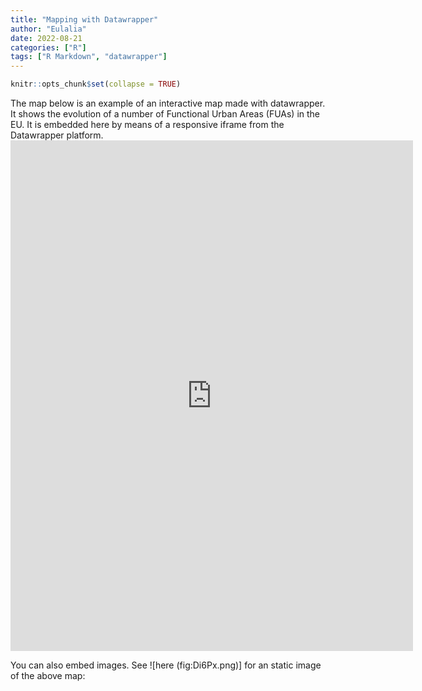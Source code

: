 ```yaml
---
title: "Mapping with Datawrapper"
author: "Eulalia"
date: 2022-08-21 
categories: ["R"]
tags: ["R Markdown", "datawrapper"]
---
```


```r
knitr::opts_chunk$set(collapse = TRUE)
```


The map below is an example of an interactive map made with datawrapper.
It shows the evolution of a number of Functional Urban Areas (FUAs) in the EU. It is embedded here by means of a responsive iframe from the Datawrapper platform.
 <iframe title="Functional urban areas that have grown or not in the last years" aria-label="Map" id="datawrapper-chart-Di6Px" src="https://datawrapper.dwcdn.net/Di6Px/2/" scrolling="no" frameborder="0" style="border: none;" width="644" height="817"></iframe> 
 

You can also embed images. See ![here (fig:Di6Px.png)] for an static image of the above map:

